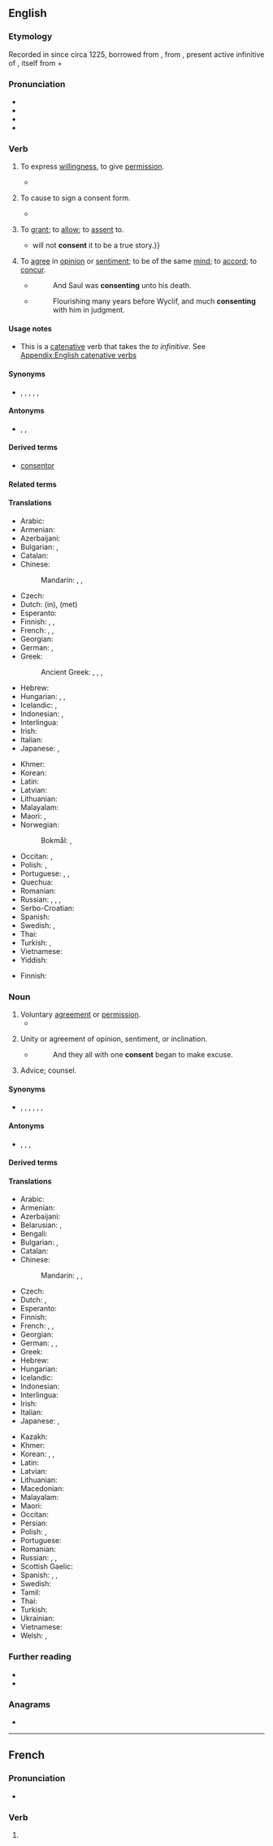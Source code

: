 ==English==
{{slim-wikipedia}}

===Etymology===
{{root|en|ine-pro|*sent-|id=feel}}
Recorded in {{inh|en|enm|-}} since circa 1225, borrowed from {{der|en|fro|consentir}}, from {{der|en|la|cōnsentīre}}, present active infinitive of {{m|la|cōnsentiō||to feel together}}, itself from {{m|la|com-||with}} + {{m|la|sentiō||to feel}}

===Pronunciation===
* {{IPA|en|/kənˈsɛnt/}}
* {{rhymes|en|ɛnt|s=2}}
* {{hyph|en|con|sent}}
* {{audio|en|en-us-consent.ogg|Audio (US)}}

===Verb===
{{en-verb}} {{tlb|en|intransitive}}

# {{lb|en|intransitive}} To express [[willingness]], to give [[permission]].
#: {{ux|en|After reflecting a little bit, I've decided to '''consent'''.}}
#* {{RQ:Shakespeare Romeo and Juliet|act=V|scene=i|passage=My poverty, but not my will, '''consents'''.}}
# {{lb|en|transitive|medicine}} To cause to sign a consent form.
#* {{quote-journal|en|title=A randomized clinical trial to compare the effectiveness of canine lacebacks with reference to …|- ►maneyjournals.org [HTML]|author=T Usmani|coauthors=KD O'Brien, HV Worthington, S Derwent, et al|journal=Journal of Orthodontics|year=2002|passage=When the patient was '''consented''' to enter the study and registered, a telephone call was made to research assistant}}
# {{lb|en|transitive|obsolete}} To [[grant]]; to [[allow]]; to [[assent]] to.
#*{{RQ:Milton Divorce|passage=Interpreters {{...}} will not '''consent''' it to be a true story.}}
# To [[agree]] in [[opinion]] or [[sentiment]]; to be of the same [[mind]]; to [[accord]]; to [[concur]].
#* {{RQ:KJV|Acts|8|1}}
#*: And Saul was '''consenting''' unto his death.
#* {{RQ:Fuller Church History}}
#*: Flourishing many years before Wyclif, and much '''consenting''' with him in judgment.

====Usage notes====
* This is a [[catenative]] verb that takes the ''to infinitive''. See [[Appendix:English catenative verbs]]

====Synonyms====
* {{sense|intransitive}} {{l|en|acquiesce}}, {{l|en|agree}}, {{l|en|approve}}, {{l|en|assent}}, {{l|en|concur}}, {{l|en|yes}}

====Antonyms====
* {{sense|intransitive}} {{l|en|disagree}}, {{l|en|object}}, {{l|en|oppose}}

====Derived terms====
* [[consentor]]

====Related terms====
{{rootsee|en|sent|id=feel}}

====Translations====
{{trans-top|to express willingness}}
* Arabic: {{t|ar|رَضِيَ}}
* Armenian: {{t-needed|hy}}
* Azerbaijani: {{t+|az|razılaşmaq}}
* Bulgarian: {{t|bg|съгласявам се}}, {{t|bg|съгласен съм}}
* Catalan: {{t+|ca|consentir}}
* Chinese:
*: Mandarin: {{t+|cmn|承諾}}, {{t+|cmn|承诺|tr=chéngnuò}}, {{t+|cmn|同意|tr=tóngyì}}
* Czech: {{t+|cs|souhlasit}}
* Dutch: {{t+|nl|toestemmen}} (in), {{t+|nl|instemmen}} (met)
* Esperanto: {{t+|eo|konsenti}}
* Finnish: {{t+|fi|hyväksyä}}, {{t+|fi|suostua}}, {{t+|fi|myöntyä}}
* French: {{t+|fr|consentir}}, {{t+|fr|approuver}}, {{t+|fr|agréer}}
* Georgian: {{t|ka|თანხმობა}}
* German: {{t+|de|zustimmen}}, {{t+|de|einwilligen}}
* Greek: {{t+|el|συναινώ}}
*: Ancient Greek: {{t|grc|ἐπινεύω}}, {{t|grc|σύμφημι}}, {{t|grc|συνευδοκέω}}, {{t|grc|συγκατατίθημι}}
* Hebrew: {{t+|he|הסכים|tr=hiskím}}
* Hungarian: {{t+|hu|beleegyezik}}, {{t+|hu|hozzájárul}}, {{t|hu|[[hozzájárulás|hozzájárulását]] [[ad]]ja}}
* Icelandic: {{t|is|samþykkja}}, {{t|is|fallast á}}
* Indonesian: {{t+|id|setuju}}, {{t+|id|rela}}
* Interlingua: {{t|ia|consentir}}
* Irish: {{t|ga|toiligh}}
* Italian: {{t+|it|consentire}}
* Japanese: {{t+|ja|承諾|tr=しょうだくする, shōdaku suru|alt=承諾する}}, {{t+|ja|同意|tr=どういする, dōi suru|alt=同意する}}
{{trans-mid}}
* Khmer: {{t-needed|km}}
* Korean: {{t|ko|승낙하다, 동의하다}}
* Latin: {{t|la|consentiō}}
* Latvian: {{t-needed|lv}}
* Lithuanian: {{t-needed|lt}}
* Malayalam: {{t+|ml|സമ്മതിക്കുക}}
* Maori: {{t|mi|whakaae}}, {{t|mi|tatū}}
* Norwegian:
*: Bokmål: {{t+|nb|samtykke}}, {{t|nb|bifalle}}
* Occitan: {{t+|oc|consentir}}, {{t+|oc|assentir}}
* Polish: {{t+|pl|zgadzać się}}, {{t+|pl|przyzwalać}}
* Portuguese: {{t+|pt|consentir}}, {{t+|pt|aprovar}}, {{t+|pt|deixar}}
* Quechua: {{t|qu|awñiy}}
* Romanian: {{t+|ro|consimți}}
* Russian: {{t+|ru|соглаша́ться|impf}}, {{t+|ru|согласи́ться|pf}} {{qualifier|agree}}, {{t+|ru|разреша́ть|impf}}, {{t+|ru|разреши́ть|pf}} {{qualifier|permit}}
* Serbo-Croatian: {{t+|sh|suglasnost|f}}
* Spanish: {{t+|es|consentir}}
* Swedish: {{t+|sv|samtycka}}, {{t|sv|[[ge]] [[sitt]] [[samtycke]]}}
* Thai: {{t-needed|th}}
* Turkish: {{t+|tr|gönül}}, {{t+|tr|rıza}}
* Vietnamese: {{t-needed|vi}}
* Yiddish: {{t|yi|באַשטיין}}
{{trans-bottom}}

{{trans-top|to cause to sign a consent}}
* Finnish: {{t|fi|[[hankkia]] [[suostumus]]}}
{{trans-mid}}
{{trans-bottom}}

===Noun===
{{en-noun|~}}

# Voluntary [[agreement]] or [[permission]].
#* {{RQ:Montaigne Florio Essayes|chapter=6|book=II|passage=All men know by experience, there be some parts of our bodies which often without any '''consent''' of ours doe stirre, stand, and lye down againe.}}
# {{lb|en|obsolete}} Unity or agreement of opinion, sentiment, or inclination.
#* {{RQ:KJV|Luke|14|18}}
#*: And they all with one '''consent''' began to make excuse.
# {{lb|en|obsolete}} Advice; counsel.

====Synonyms====
* {{sense|voluntary agreement}} {{l|en|agreement}}, {{l|en|approval}}, {{l|en|assent}}, {{l|en|consensualness}}, {{l|en|permission}}, {{l|en|willingness}}, {{l|en|yes}}

====Antonyms====
* {{sense|voluntary agreement}} {{l|en|dissent}}, {{l|en|disagreement}}, {{l|en|opposition}}, {{l|en|refusal}}

====Derived terms====
{{der2|en|consentaneous|age of consent|advice and consent|consensual non-consent|consent decree|consent of the governed|consent search|e-consent|implied consent|informed consent|non-consent|silence is consent|with one consent}}

====Translations====
{{trans-top|voluntary agreement}}
* Arabic: {{t+|ar|رِضًا}}
* Armenian: {{t-needed|hy}}
* Azerbaijani: {{t|az|razılıq}}
* Belarusian: {{t|be|пагадне́нне|n}}, {{t|be|зго́да|f}}
* Bengali: {{t|bn|ইজাব}}
* Bulgarian: {{t+|bg|съгласие|n}}, {{t+|bg|разрешение|n}}
* Catalan: {{t+|ca|consentiment|m}}
* Chinese:
*: Mandarin: {{t+|cmn|承諾}}, {{t+|cmn|承诺|tr=chéngnuò}}, {{t+|cmn|同意|tr=tóngyì}}
* Czech: {{t+|cs|souhlas|m}}
* Dutch: {{t+|nl|toestemming|f}}, {{t+|nl|instemming|f}}
* Esperanto: {{t|eo|konsento}}
* Finnish: {{t+|fi|suostumus}}
* French: {{t+|fr|consentement|m}}, {{t+|fr|approbation|f}}, {{t+|fr|agrément}}
* Georgian: {{t-needed|ka}}
* German: {{t+|de|Zustimmung|f}}, {{t+|de|Konsens|m}}, {{t+|de|Einverständnis|n}}
* Greek: {{t+|el|συναίνεση|f}}
* Hebrew: {{t|he|הסכמה|f|tr=haskama}}
* Hungarian: {{t+|hu|beleegyezés}}
* Icelandic: {{t|is|samþykki|n}}
* Indonesian: {{t+|id|setuju|alt=persetujuan}}
* Interlingua: {{t|ia|consentimento}}
* Irish: {{t|ga|deoin|f}}
* Italian: {{t+|it|consenso|m}}
* Japanese: {{t+|ja|承諾|tr=[[しょうだく]], shōdaku}}, {{t+|ja|同意|tr=[[どうい]], dōi}}
{{trans-mid}}
* Kazakh: {{t+|kk|келісім}}
* Khmer: {{t|km|ការយល់ព្រម|tr=kaa yʊəl prɔɔm}}
* Korean: {{t|ko|승낙, 동의}}, {{t+|ko|승낙(承諾)}}, {{t+|ko|동의(同意)}}
* Latin: {{t|la|consensiō|f}}
* Latvian: {{t-needed|lv}}
* Lithuanian: {{t-needed|lt}}
* Macedonian: {{t|mk|согласност|f}}
* Malayalam: {{t+|ml|സമ്മതം}}
* Maori: {{t|mi|kupu whakaae}}
* Occitan: {{t+|oc|consentiment|m}}
* Persian: {{t+|fa|رضایت|tr=rezâyat|sc=fa-Arab}}
* Polish: {{t+|pl|zgoda|f}}, {{t+|pl|pozwolenie|n}}
* Portuguese: {{t+|pt|consentimento|m}}
* Romanian: {{t+|ro|consimțământ|n}}
* Russian: {{t+|ru|разреше́ние|n}} {{qualifier|permission}}, {{t+|ru|дозволе́ние|n}} {{qualifier|permission}}, {{t+|ru|согла́сие|n}} {{qualifier|agreement}}
* Scottish Gaelic: {{t|gd|aonta|m}}
* Spanish: {{t+|es|consentimiento|m}}, {{t|es|venia}}, {{t+|es|anuencia|f}} {{qualifier|formal}}
* Swedish: {{t+|sv|samtycke|n}}
* Tamil: {{t+|ta|சம்மதம்}}
* Thai: {{t-needed|th}}
* Turkish: {{t-needed|tr}}
* Ukrainian: {{t|uk|згода|f}}
* Vietnamese: {{t-needed|vi}}
* Welsh: {{t|cy|cydsyniad|m}}, {{t|cy|caniatâd|m}}
{{trans-bottom}}

===Further reading===
* {{R:OneLook}}
* {{R:Century 1911}}

===Anagrams===
* {{anagrams|en|a=cennost|nocents}}

----

==French==

===Pronunciation===
* {{fr-IPA|consant|pos=v}}

===Verb===
{{head|fr|verb form}}

# {{inflection of|fr|consentir||3|s|pres|indc}}